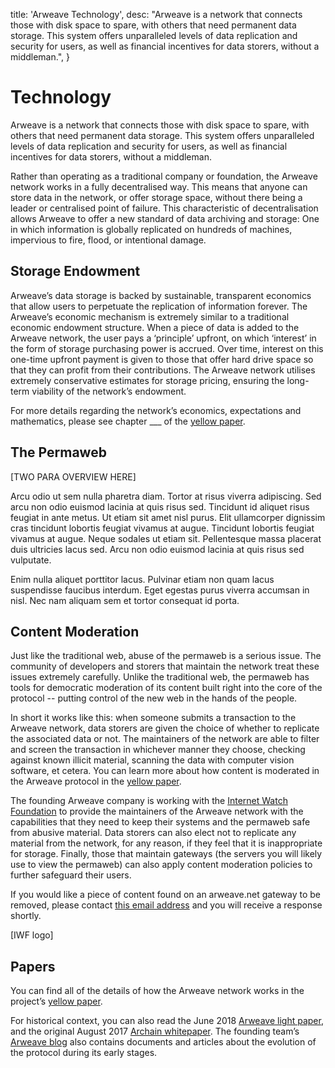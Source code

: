
  title: 'Arweave Technology',
  desc: "Arweave is a network that connects those with disk space to spare, with others that need permanent data storage. This system offers unparalleled levels of data replication and security for users, as well as financial incentives for data storers, without a middleman.",
}

# Technology

Arweave is a network that connects those with disk space to spare, with others that need permanent data storage. This system offers unparalleled levels of data replication and security for users, as well as financial incentives for data storers, without a middleman.

Rather than operating as a traditional company or foundation, the Arweave network works in a fully decentralised way. This means that anyone can store data in the network, or offer storage space, without there being a leader or centralised point of failure. This characteristic of decentralisation allows Arweave to offer a new standard of data archiving and storage: One in which information is globally replicated on hundreds of machines, impervious to fire, flood, or intentional damage.

## Storage Endowment

Arweave’s data storage is backed by sustainable, transparent economics that allow users to perpetuate the replication of information forever. The Arweave’s economic mechanism is extremely similar to a traditional economic endowment structure. When a piece of data is added to the Arweave network, the user pays a ‘principle’ upfront, on which ‘interest’ in the form of storage purchasing power is accrued. Over time, interest on this one-time upfront payment is given to those that offer hard drive space so that they can profit from their contributions. The Arweave network utilises extremely conservative estimates for storage pricing, ensuring the long-term viability of the network’s endowment.
<a id="permaweb"/>

For more details regarding the network’s economics, expectations and mathematics, please see chapter ___ of the [yellow paper]().


## The Permaweb

[TWO PARA OVERVIEW HERE]

Arcu odio ut sem nulla pharetra diam. Tortor at risus viverra adipiscing. Sed arcu non odio euismod lacinia at quis risus sed. Tincidunt id aliquet risus feugiat in ante metus. Ut etiam sit amet nisl purus. Elit ullamcorper dignissim cras tincidunt lobortis feugiat vivamus at augue. Tincidunt lobortis feugiat vivamus at augue. Neque sodales ut etiam sit. Pellentesque massa placerat duis ultricies lacus sed. Arcu non odio euismod lacinia at quis risus sed vulputate.
<a id="content-moderation"/>

Enim nulla aliquet porttitor lacus. Pulvinar etiam non quam lacus suspendisse faucibus interdum. Eget egestas purus viverra accumsan in nisl. Nec nam aliquam sem et tortor consequat id porta.


## Content Moderation

Just like the traditional web, abuse of the permaweb is a serious issue. The community of developers and storers that maintain the network treat these issues extremely carefully. Unlike the traditional web, the permaweb has tools for democratic moderation of its content built right into the core of the protocol -- putting control of the new web in the hands of the people.

In short it works like this: when someone submits a transaction to the Arweave network, data storers are given the choice of whether to replicate the associated data or not. The maintainers of the network are able to filter and screen the transaction in whichever manner they choose, checking against known illicit material, scanning the data with computer vision software, et cetera. You can learn more about how content is moderated in the Arweave protocol in the [yellow paper]().

The founding Arweave company is working with the [Internet Watch Foundation](https://www.iwf.org.uk/) to provide the maintainers of the Arweave network with the capabilities that they need to keep their systems and the permaweb safe from abusive material. Data storers can also elect not to replicate any material from the network, for any reason, if they feel that it is inappropriate for storage. Finally, those that maintain gateways (the servers you will likely use to view the permaweb) can also apply content moderation policies to further safeguard their users.

If you would like a piece of content found on an arweave.net gateway to be removed, please contact [this email address](mailto:abuse@arweave.org?subject=Take%20Down%20Request) and you will receive a response shortly.

[IWF logo]
<a id="papers"/>

## Papers

You can find all of the details of how the Arweave network works in the project’s [yellow paper]().

For historical context, you can also read the June 2018 [Arweave light paper](), and the original August 2017 [Archain whitepaper](). The founding team’s [Arweave blog]() also contains documents and articles about the evolution of the protocol during its early stages.